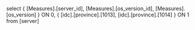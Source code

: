 select
{
  [Measures].[server_id],
  [Measures].[os_version_id],
  [Measures].[os_version]
} ON 0,
{
  [idc].[province].[1013],
  [idc].[province].[1014]
} ON 1
from [server]